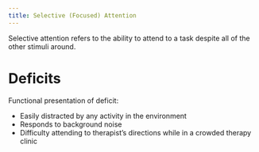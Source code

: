 ```yaml
---
title: Selective (Focused) Attention
---
```



Selective attention refers to the ability to attend to a task despite all of the other stimuli around.


# Deficits

Functional presentation of deficit:

- Easily distracted by any activity in the environment
- Responds to background noise
- Difficulty attending to therapist's directions while in a crowded therapy clinic